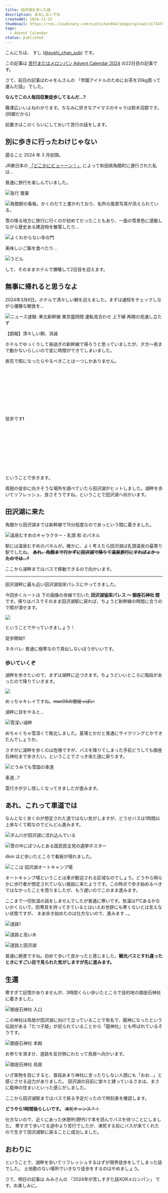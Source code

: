 ```yaml
---
title: 田沢湖を歩いた話
description: まねしないでね
createdAt: 2024-12-22
thumbnail: https://res.cloudinary.com/sushichan044/image/upload/v1734788503/walk/tazawako-road/40F34359-A998-44E8-A3BD-9EB493E51354_1_102_o_trvdhh.jpg
tags:
  - Advent Calendar
status: published
---
```


こんにちは、 すし ([@sushi_chan_sub](https://x.com/sushi_chan_sub)) です。

この記事は [苦行またはメロンパン Advent Calendar 2024](https://adventar.org/calendars/10188) の22日目の記事です。

<UrlCard url="https://adventar.org/calendars/10188" />

さて、前日の記事はわゃをんさんの 「学園アイドルのためにお茶を20kg買って運んだ話」 でした。

<UrlCard url="https://note.com/wyawon_notes/n/n84e6bf9af91a" />

<span class="text-2xl text-center font-bold">**なんでこの人毎回収集徒歩してるんだ...?**</span>

篠澤広いいよねわかります。ちなみに好きなアイマスのキャラは鈴木羽那です。 (同郷だから)

前置きはこのくらいにしておいて苦行の話をします。

## 別に歩きに行ったわけじゃない

遡ること 2024 年 3 月初頭。

JR東日本の [「どこかにビューーン！」](https://dokokani-eki-net.com) によって秋田県角館町に連行された私は...

<span class="text-xl font-bold">普通に旅行を楽しんでいました。</span>

![急行 鷲巣](https://res.cloudinary.com/sushichan044/image/upload/v1734790557/walk/tazawako-road/700E7CEB-AC0E-452F-B94B-DC7BC4F3162A_1_105_c_gdqvee.jpg "脳裏に蘇る必修中国語の記憶")


![角館駅の看板。かくのだてと書かれており、名所の風景写真が添えられている。](https://res.cloudinary.com/sushichan044/image/upload/v1734789670/walk/tazawako-road/AD9D6AB6-22C5-4483-BBE2-8DB364A66297_1_105_c_yaahjy.jpg)

雪の降る地方に旅行に行くのが初めてだったこともあり、一面の雪景色に感動しながら歴史ある建造物を散策したり...


![よくわからない寺の門](https://res.cloudinary.com/sushichan044/image/upload/v1734789820/walk/tazawako-road/FDCFD285-D9A0-40CA-8CD1-D365E87302D9_1_102_o_v0exu8.jpg)

美味しいご飯を食べたり...

![うどん](https://res.cloudinary.com/sushichan044/image/upload/v1734789858/walk/tazawako-road/D8438EA1-D050-4F56-9170-0907C94DADDC_ajzd7s.jpg)

して、そのままホテルで爆睡して2日目を迎えます。

## 無事に帰れると思うなよ

2024年3月6日。ホテルで清々しい朝を迎えました。まずは通知をチェックしながら優雅な朝食を...

![ニュース速報: 東北新幹線 東京盛岡間 運転見合わせ 上下線 再開の見通し立たず](https://res.cloudinary.com/sushichan044/image/upload/v1734790077/walk/tazawako-road/05FD9CE4-6CAF-4455-B200-39532C0CAECD_4_5005_c_vytwky.jpg)

<span class="text-3xl text-center font-bold">【朗報】清々しい朝、消滅</span>

ホテルでゆっくりして昼過ぎの新幹線で帰ろうと思っていましたが、夕方〜夜まで動かないらしいので変に時間ができてしまいました。

旅先で暇になったらやるべきことは一つしかありません。

<br/><br/><br/><br/><br/><br/><br/><br/>

<span class="text-3xl font-bold text-center">徒歩です❗</span>

<br/><br/><br/><br/><br/><br/><br/><br/>

ということで歩きます。

周囲の徒歩に向きそうな場所を調べていたら田沢湖がヒットしました。湖畔を歩いてリフレッシュ、良さそうですね。ということで田沢湖へ向かいます。


## 田沢湖に来た

角館から田沢湖までは新幹線で15分程度なのであっという間に着きました。

![温泉むすめのキャラクター・乳頭 和 のパネル](https://res.cloudinary.com/sushichan044/image/upload/v1734790647/walk/tazawako-road/3A9480ED-B84B-4F00-9BC5-1893D5B2A0EE_1_102_o_caik0u.jpg)

駅には温泉むすめのパネルが。確かに、よく考えたら田沢湖は乳頭温泉の最寄り駅でしたね。
**~~あれ、角館まで行かずに田沢湖で降りて温泉旅行にすればよかったのでは...?~~**

ここから湖畔まではバスで移動できるので向かいます。

---

田沢湖畔に最も近い田沢湖協栄パレスにやってきました。

今回歩くルートは 下の画像の赤線で引いた **田沢湖協栄パレス 〜 御座石神社 間** です。帰りはバスでそのまま田沢湖駅に戻れば、ちょうど新幹線の時間に合うので暇が潰せます。

![](https://res.cloudinary.com/sushichan044/image/upload/v1734790987/walk/tazawako-road/%E3%82%B9%E3%82%AF%E3%83%AA%E3%83%BC%E3%83%B3%E3%82%B7%E3%83%A7%E3%83%83%E3%83%88_2024-12-21_23.21.58_wcvm1i.png)

ということでやっていきましょう！

<span class="text-3xl font-bold text-center">徒歩開始‼️</span>

<Message type="info">
  ネタバレ: 普通に極寒なので真似しないほうがいいです。
</Message>

### 歩いていくぞ

湖畔を歩きたいので、まずは湖畔に近づきます。ちょうどいいところに階段があったので降りていきます。

![](https://res.cloudinary.com/sushichan044/image/upload/v1734788503/walk/tazawako-road/40F34359-A998-44E8-A3BD-9EB493E51354_1_102_o_trvdhh.jpg)

めっちゃキレイですね。~~macOSの壁紙っぽい~~

湖畔に目をやると...

![雪深い湖畔](https://res.cloudinary.com/sushichan044/image/upload/v1734791275/walk/tazawako-road/01B9020D-EBF3-41C5-AA2D-9B1414C92E2D_1_102_o_qjntn8.jpg "あれ、どう見ても湖畔歩けなくないっすか 😅")

めちゃくちゃ雪深くて敗北しました。夏場とかだと普通にサイクリングとかできたんでしょうか。

さすがに湖畔を歩くのは危険ですが、バスを降りてしまった手前どうしても御座石神社まで歩きたい。ということでさっき来た道に戻ります。

![どうみても雪国の車道](https://res.cloudinary.com/sushichan044/image/upload/v1734791413/walk/tazawako-road/96C953B5-0BCC-48A7-914F-CB251EC98690_1_102_o_yywf1v.jpg)

<span class="text-2xl font-bold text-center">車道...?</span>

雲行きが少し怪しくなってきましたが進みます。

## あれ、これって車道では

なんとなく歩くのが想定された道ではない気がしますが、どうせバスは1時間以上来なくて暇なのでどんどん進みます。

![ダム川が田沢湖に流れ込んでいる](https://res.cloudinary.com/sushichan044/image/upload/v1734791586/walk/tazawako-road/6C698839-C45F-4677-808D-F591CD96123A_1_105_c_acyzgi.jpg "発電ダムから流れてきてるらしい")

![雪の中にぽつんとある国民民主党の選挙ポスター](https://res.cloudinary.com/sushichan044/image/upload/v1734791597/walk/tazawako-road/6CD8AC26-B072-4ABE-BDD6-CDDAFA7CC27B_1_105_c_gvbyi5.jpg "こんなところにも選挙ポスター、効果はどのくらいあるんだろう")

4km ほど歩いたところで看板が現れました。

![ここは 田沢湖オートキャンプ場](https://res.cloudinary.com/sushichan044/image/upload/v1734791714/walk/tazawako-road/22A33056-3732-43EB-AF6D-174807988409_1_102_o_dsi8ut.jpg)

オートキャンプ場ということは車が歓迎される区域なのでしょう。どうやら明らかに歩行者が想定されていない施設に来たようです。この時点で歩き始めるべきではなかったことを悟りましたが、もう遅いのでこのまま進みます。

ここまで一切気温の話をしませんでしたが普通に寒いです。気温は1℃あるかないかくらいで、防寒具を持ってきているとはいえお世辞にも寒くないとは言えない状態ですが、
まあ歩き始めたのは仕方ないので、進みます...。


![道路1](https://res.cloudinary.com/sushichan044/image/upload/v1734791898/walk/tazawako-road/0F330237-C36D-4A2E-BEA5-EF73D13FE5A8_1_102_o_mbgyup.jpg)

![道路と高い木](https://res.cloudinary.com/sushichan044/image/upload/v1734791918/walk/tazawako-road/C0D4E90C-69E6-443C-924B-242B5F294150_1_102_o_xqpevw.jpg "デカい樹木、デカ樹木")

![道路と田沢湖](https://res.cloudinary.com/sushichan044/image/upload/v1734791926/walk/tazawako-road/8F8B6F10-3482-49CE-86F1-E52E49A438E8_1_102_o_epfxkz.jpg "めっちゃきれいやん")

普通に絶景ですね。初めて歩いて良かったと感じました。**観光バスとすれ違ったときにすごい目で見られた気がしますが先に進みます。**

## 生還

寒すぎて記憶がありませんが、3時間くらい歩いたところで目的地の御座石神社に着きました。

![御座石神社 入口](https://res.cloudinary.com/sushichan044/image/upload/v1734792052/walk/tazawako-road/648C6AB3-0C80-4187-A2B4-6A5397F9E4C8_1_102_o_ltirul.jpg "世界人類が平和でありますように")

この神社は鳥居が田沢湖に向けて立っていることで有名で、龍神になったという伝説がある「たつ子姫」が祀られていることから「龍神社」とも呼ばれているそうです。

![御座石神社 本殿](https://res.cloudinary.com/sushichan044/image/upload/v1734792220/walk/tazawako-road/4A47001C-070D-4ED7-9118-4D9F368A6853_1_102_o_uxgxfs.jpg)

お参りを済ませ、道路を反対側にわたって鳥居へ向かいます。

![御座石神社 鳥居](https://res.cloudinary.com/sushichan044/image/upload/v1734792261/walk/tazawako-road/2E42EB56-6A74-4AE8-ADA8-9CA909535139_1_102_o_xh2f1u.jpg)

いざ実物を目にすると、普段あまり神社に言ったりしない人間にも「おお...」と感じさせる迫力がありました。
田沢湖の目前に堂々と建っているさまは、まさに龍神の住まいといった感じがしました。

ここから田沢湖駅まではバスで戻る予定だったので時刻表を確認します。

**どうやら1時間後らしいです。** ~~凍死チャンス？！~~

仕方ないので、近くにあった休憩所(野外)で本を読んでバスを待つことにしました。
寒すぎて歩いてる途中より苦行でしたが、凍死する前にバスが来てくれたので生きて田沢湖駅に戻ることに成功しました。

## おわりに

ということで、湖畔を歩いてリフレッシュするはずが限界徒歩をしてしまった話でした。
土地勘のない場所でいきなり徒歩をするのはやめましょう。

さて、明日の記事は みみさんの 「2024年が苦しすぎた話XORメロンパン」 です。お楽しみに。
